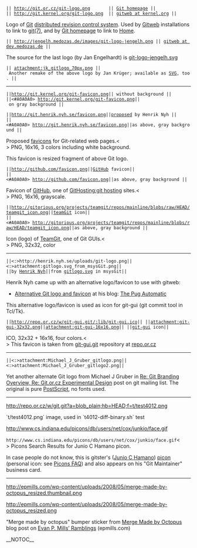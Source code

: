 || http://git.or.cz/git-logo.png       || [http://git.or.cz/ Git homepage] ||
 || http://git.kernel.org/git-logo.png  || [http://www.kernel.org/git/ gitweb at kernel.org] ||

Logo of [[Git]] [[DistributedSCM|distributed revision control system]]. 
Used by [[Gitweb]] installations to link to [http://www.kernel.org/pub/software/scm/git/docs/ git(7)], 
and by [http://git.or.cz/ Git homepage] to link to [http://git.or.cz/index.html Home].

 || http://jengelh.medozas.de/images/git-logo-jengelh.png || [http://dev.medozas.de/gitweb.cgi gitweb at dev.medozas.de] ||

The source for the last logo (by Jan Engelhardt) is [http://jengelh.medozas.de/images/git-logo-jengelh.svg git-logo-jengelh.svg]

 || attachment:jk_gitlogo_70px.png || Another remake of the above logo by Jan Krüger; available as [http://gg.jk.gs/gitlogo2.0beta.svg SVG], too. ||
----

 ||http://git.kernel.org/git-favicon.png|| without background ||
 ||<#A0A0A0> http://git.kernel.org/git-favicon.png|| on gray background ||

 ||http://git.henrik.nyh.se/favicon.png||[http://henrik.nyh.se/2007/06/alternative-git-logo-and-favicon proposed] by Henrik Nyh ||
 ||<#A0A0A0> http://git.henrik.nyh.se/favicon.png||as above, gray background ||

Proposed [[WikiPedia:Favicon|favicons]] for Git-related web pages.<<BR>>
PNG, 16x16, 3 colors including white background.

This favicon is resized fragment of above Git logo.

 ||http://github.com/favicon.png||[http://github.com/ GitHub] favicon||
 ||<#A0A0A0> http://github.com/favicon.png||as above, gray background ||

Favicon of [http://github.com/ GitHub], one of [[GitHosting:git hosting]] sites.<<BR>>
PNG, 16x16, grayscale.

 ||http://gitorious.org/projects/teamgit/repos/mainline/blobs/raw/HEAD/teamgit_icon.png||[http://www.devslashzero.com/teamgit teamGit] icon||
 ||<#A0A0A0> http://gitorious.org/projects/teamgit/repos/mainline/blobs/raw/HEAD/teamgit_icon.png||as above, gray background ||

Icon (logo) of [http://www.devslashzero.com/teamgit TeamGit], one of Git GUIs.<<BR>>
PNG, 32x32, color

----

 ||<:>http://henrik.nyh.se/uploads/git-logo.png||<:>attachment:gitlogo.svg_from_msysGit.png||
 ||by [http://henrik.nyh.se/2007/06/alternative-git-logo-and-favicon Henrik Nyh]||from [http://repo.or.cz/w/msysgit.git?a=blob_plain;f=share/resources/gitlogo.svg;h=c0d67e70ab31394f0635c141998e512437a138b4;hb=HEAD gitlogo.svg] in msysGit||

Henrik Nyh came up with an alternative logo/favicon to use with gitweb:
* [http://henrik.nyh.se/2007/06/alternative-git-logo-and-favicon Alternative Git logo and favicon] at his blog: [http://henrik.nyh.se/ The Pug Automatic]

This alternative logo/favicon is used as icon for git-gui (git commit tool in Tcl/Tk).

 ||http://repo.or.cz/w/git-gui.git/:lib/git-gui.ico|| ||attachment:git-gui-32x32.png||attachment:git-gui-16x16.png|| ||[http://www.kernel.org/pub/software/scm/git/docs/git-gui.html git-gui] icon||

ICO, 32x32 + 16x16, four colors.<<BR>>
This favicon is taken from [http://repo.or.cz/w/git-gui.git git-gui.git] repository at [http://repo.or.cz repo.or.cz]

----

 ||<:>attachment:Michael_J_Gruber_gitlogo.png||<:>attachment:Michael_J_Gruber_gitlogo2.png||

Yet another alternate Git logo from Michael J Gruber in [http://permalink.gmane.org/gmane.comp.version-control.git/89342 Re: Git Branding Overview, Re: Git.or.cz Experimental Design] post on git mailing list.  The original is pure [[PostScript]], no fonts used.

----

http://repo.or.cz/w/git.git?a=blob_plain;hb=HEAD;f=t/test4012.png

`t/test4012.png` image, used in `t4012-diff-binary.sh` test

http://www.cs.indiana.edu/picons/db/users/net/cox/junkio/face.gif

<code><nowiki>http://www.cs.indiana.edu/picons/db/users/net/cox/junkio/face.gif</nowiki></code><<BR>>
Picons Search Results for Junio C Hamano picon.

In case people do not know, this is gitster's ([[Junio C Hamano]]) [[WikiPedia:Picon_(Apple)|picon]] (personal icon: see [http://www.cs.indiana.edu/picons/ftp/faq.html Picons FAQ]) and also appears on his "Git Maintainer" business card.

----

http://epmills.com/wp-content/uploads/2008/05/merge-made-by-octopus_resized.thumbnail.png

http://epmills.com/wp-content/uploads/2008/05/merge-made-by-octopus_resized.png

"Merge made by octopus" bumper sticker from [http://epmills.com/2008/05/16/merge-made-by-octopus/ Merge Made by Octopus] blog post on [http://epmills.com/ Evan P. Mills’ Ramblings] (epmills.com)

__NOTOC__
